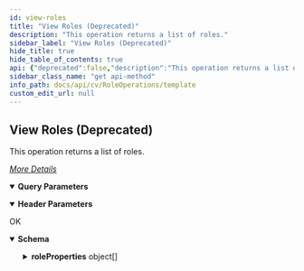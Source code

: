```yaml
---
id: view-roles
title: "View Roles (Deprecated)"
description: "This operation returns a list of roles."
sidebar_label: "View Roles (Deprecated)"
hide_title: true
hide_table_of_contents: true
api: {"deprecated":false,"description":"This operation returns a list of roles.\n\n[_More Details_](http://documentation.commvault.com/commvault/v11/article?p=features/rest_api/operations/get_role.htm)\n","operationId":"View Roles","parameters":[{"description":"","in":"header","name":"Authtoken","required":true,"schema":{"example":"{{TOKEN}}","type":"string"}},{"schema":{"type":"string"},"in":"query","name":"propertyLevel"}],"tags":["Role Operations"],"responses":{"200":{"description":"OK","content":{"application/json":{"schema":{"type":"object","properties":{"roleProperties":{"type":"array","items":{"type":"object","properties":{"visibility":{"type":"integer"},"description":{"type":"string"},"role":{"type":"object","properties":{"roleId":{"type":"integer"},"roleName":{"type":"string"},"flags":{"type":"object","properties":{"disabled":{"type":"boolean"}}}}},"categoryPermission":{"type":"object","properties":{"categoriesPermissionList":{"type":"array","items":{"type":"object","properties":{"srmReportSet":{"type":"integer"},"type":{"type":"integer"},"srmReportType":{"type":"integer"},"clientSidePackage":{"type":"boolean"},"_type_":{"type":"integer"},"consumeLicense":{"type":"boolean"},"permissionId":{"type":"integer"},"permissionName":{"type":"string"},"categoryName":{"type":"string"},"categoryId":{"type":"integer"},"flags":{"type":"object","properties":{"exclude":{"type":"boolean"}}}}}}}},"securityAssociations":{"type":"object","properties":{"ownerAssociations":{"type":"object","properties":{}}}}}}}},"x-examples":{"Example 1":{"roleProperties":[{"visibility":0,"description":"System Created Role with all permissions","role":{"roleId":1,"roleName":"Master","flags":{"disabled":false}},"categoryPermission":{"categoriesPermissionList":[{"srmReportSet":0,"type":0,"srmReportType":0,"clientSidePackage":true,"_type_":123,"consumeLicense":true}]},"securityAssociations":{"ownerAssociations":{}}},{"visibility":0,"description":"System Created Role for View permission","role":{"roleId":3,"roleName":"View","flags":{"disabled":false}},"categoryPermission":{"categoriesPermissionList":[{"srmReportSet":0,"type":0,"srmReportType":0,"clientSidePackage":true,"permissionId":31,"permissionName":"View","categoryName":"Global","_type_":122,"consumeLicense":true,"categoryId":107}]},"securityAssociations":{"ownerAssociations":{}}},{"visibility":0,"description":"System created role for end users","role":{"roleId":4,"roleName":"End Users","flags":{"disabled":false}},"categoryPermission":{"categoriesPermissionList":[{"srmReportSet":0,"type":0,"srmReportType":0,"clientSidePackage":true,"permissionId":2,"permissionName":"Agent Management","categoryName":"Client","_type_":122,"consumeLicense":true,"categoryId":102},{"srmReportSet":0,"type":0,"srmReportType":0,"clientSidePackage":true,"permissionId":3,"permissionName":"Agent Scheduling","categoryName":"Client","_type_":122,"consumeLicense":true,"categoryId":102},{"srmReportSet":0,"type":0,"srmReportType":0,"clientSidePackage":true,"permissionId":5,"permissionName":"Upload","categoryName":"Client","_type_":122,"consumeLicense":true,"categoryId":102},{"srmReportSet":0,"type":0,"srmReportType":0,"clientSidePackage":true,"permissionId":6,"permissionName":"Download","categoryName":"Client","_type_":122,"consumeLicense":true,"categoryId":102},{"srmReportSet":0,"type":0,"srmReportType":0,"clientSidePackage":true,"permissionId":12,"permissionName":"Data Protection Operations","categoryName":"Client","_type_":122,"consumeLicense":true,"categoryId":102},{"srmReportSet":0,"type":0,"srmReportType":0,"clientSidePackage":true,"permissionId":20,"permissionName":"In Place Recover","categoryName":"Client","_type_":122,"consumeLicense":true,"categoryId":102},{"srmReportSet":0,"type":0,"srmReportType":0,"clientSidePackage":true,"permissionId":22,"permissionName":"Out of Place Recover","categoryName":"Client","_type_":122,"consumeLicense":true,"categoryId":102},{"srmReportSet":0,"type":0,"srmReportType":0,"clientSidePackage":true,"permissionId":24,"permissionName":"EndUser Access","categoryName":"Client","_type_":122,"consumeLicense":true,"categoryId":102},{"srmReportSet":0,"type":0,"srmReportType":0,"clientSidePackage":true,"permissionId":38,"permissionName":"Live Browse","categoryName":"Client","_type_":122,"consumeLicense":true,"categoryId":102},{"srmReportSet":0,"type":0,"srmReportType":0,"clientSidePackage":true,"permissionId":40,"permissionName":"Sharing","categoryName":"Client","_type_":122,"consumeLicense":true,"categoryId":102}]},"securityAssociations":{"ownerAssociations":{}}},{"visibility":0,"description":"System created role for compliance","role":{"roleId":5,"roleName":"Compliance","flags":{"disabled":false}},"categoryPermission":{"categoriesPermissionList":[{"srmReportSet":0,"type":0,"srmReportType":0,"clientSidePackage":true,"permissionId":6,"permissionName":"Download","categoryName":"Client","_type_":122,"consumeLicense":true,"categoryId":102},{"srmReportSet":0,"type":0,"srmReportType":0,"clientSidePackage":true,"permissionId":22,"permissionName":"Out of Place Recover","categoryName":"Client","_type_":122,"consumeLicense":true,"categoryId":102},{"srmReportSet":0,"type":0,"srmReportType":0,"clientSidePackage":true,"permissionId":25,"permissionName":"Compliance Search","categoryName":"Client","_type_":122,"consumeLicense":true,"categoryId":102},{"srmReportSet":0,"type":0,"srmReportType":0,"clientSidePackage":true,"permissionId":27,"permissionName":"Tag Management","categoryName":"Client","_type_":122,"consumeLicense":true,"categoryId":102},{"srmReportSet":0,"type":0,"srmReportType":0,"clientSidePackage":true,"permissionId":29,"permissionName":"Legal Hold Management","categoryName":"Client","_type_":122,"consumeLicense":true,"categoryId":102},{"srmReportSet":0,"type":0,"srmReportType":0,"clientSidePackage":true,"permissionId":32,"permissionName":"Annotation Management","categoryName":"Client","_type_":122,"consumeLicense":true,"categoryId":102}]},"securityAssociations":{"ownerAssociations":{}}},{"visibility":0,"description":"System created role for client admins","role":{"roleId":6,"roleName":"Client Admins","flags":{"disabled":false}},"categoryPermission":{"categoriesPermissionList":[{"srmReportSet":0,"type":0,"srmReportType":0,"clientSidePackage":true,"permissionId":2,"permissionName":"Agent Management","categoryName":"Client","_type_":122,"consumeLicense":true,"categoryId":102},{"srmReportSet":0,"type":0,"srmReportType":0,"clientSidePackage":true,"permissionId":3,"permissionName":"Agent Scheduling","categoryName":"Client","_type_":122,"consumeLicense":true,"categoryId":102},{"srmReportSet":0,"type":0,"srmReportType":0,"clientSidePackage":true,"permissionId":7,"permissionName":"Install Package/Update ","categoryName":"Client","_type_":122,"consumeLicense":true,"categoryId":102},{"srmReportSet":0,"type":0,"srmReportType":0,"clientSidePackage":true,"permissionId":12,"permissionName":"Data Protection Operations","categoryName":"Client","_type_":122,"consumeLicense":true,"categoryId":102},{"srmReportSet":0,"type":0,"srmReportType":0,"clientSidePackage":true,"permissionId":13,"permissionName":"Browse","categoryName":"Client","_type_":122,"consumeLicense":true,"categoryId":102},{"srmReportSet":0,"type":0,"srmReportType":0,"clientSidePackage":true,"permissionId":20,"permissionName":"In Place Recover","categoryName":"Client","_type_":122,"consumeLicense":true,"categoryId":102},{"srmReportSet":0,"type":0,"srmReportType":0,"clientSidePackage":true,"permissionId":22,"permissionName":"Out of Place Recover","categoryName":"Client","_type_":122,"consumeLicense":true,"categoryId":102},{"srmReportSet":0,"type":0,"srmReportType":0,"clientSidePackage":true,"permissionId":39,"permissionName":"Full Machine Recovery","categoryName":"Client","_type_":122,"consumeLicense":true,"categoryId":102},{"srmReportSet":0,"type":0,"srmReportType":0,"clientSidePackage":true,"permissionId":42,"permissionName":"Out of Place Full Machine Recovery","categoryName":"Client","_type_":122,"consumeLicense":true,"categoryId":102}]},"securityAssociations":{"ownerAssociations":{}}},{"visibility":0,"description":"System created for Laptop owners","role":{"roleId":7,"roleName":"All Users Laptops","flags":{"disabled":false}},"categoryPermission":{"categoriesPermissionList":[{"srmReportSet":0,"type":0,"srmReportType":0,"clientSidePackage":true,"permissionId":65,"permissionName":"Install client","categoryName":"Commcell","_type_":122,"consumeLicense":true,"categoryId":101}]},"securityAssociations":{"ownerAssociations":{}}},{"visibility":0,"description":"System created for plan add remove role","role":{"roleId":8,"roleName":"Plan Subscription Role","flags":{"disabled":false}},"categoryPermission":{"categoriesPermissionList":[{"srmReportSet":0,"type":0,"srmReportType":0,"clientSidePackage":true,"permissionId":159,"permissionName":"Edit Plan Associations","categoryName":"Plan","_type_":122,"consumeLicense":true,"categoryId":118}]},"securityAssociations":{"ownerAssociations":{}}},{"visibility":0,"description":"System created for Plan creators","role":{"roleId":10,"roleName":"Plan Creator Role","flags":{"disabled":false}},"categoryPermission":{"categoriesPermissionList":[{"srmReportSet":0,"type":0,"srmReportType":0,"clientSidePackage":true,"categoryName":"Plan","_type_":121,"consumeLicense":true,"categoryId":118},{"srmReportSet":0,"type":0,"srmReportType":0,"clientSidePackage":true,"permissionId":31,"permissionName":"View","categoryName":"Global","_type_":122,"consumeLicense":true,"categoryId":107},{"srmReportSet":0,"type":0,"srmReportType":0,"clientSidePackage":true,"permissionId":156,"permissionName":"Create Plan","categoryName":"Plan","_type_":122,"consumeLicense":true,"categoryId":118,"flags":{"exclude":true}}]},"securityAssociations":{"ownerAssociations":{}}},{"visibility":0,"description":"Role for company user group client group associations","role":{"roleId":11,"roleName":"MSP Subscription","flags":{"disabled":false}},"categoryPermission":{"categoriesPermissionList":[{"srmReportSet":0,"type":0,"srmReportType":0,"clientSidePackage":true,"_type_":123,"consumeLicense":true}]},"securityAssociations":{"ownerAssociations":{}}},{"visibility":0,"description":"System created role for alert owners","role":{"roleId":12,"roleName":"Alert Owner","flags":{"disabled":false}},"categoryPermission":{"categoriesPermissionList":[{"srmReportSet":0,"type":0,"srmReportType":0,"clientSidePackage":true,"categoryName":"Alert","_type_":121,"consumeLicense":true,"categoryId":117},{"srmReportSet":0,"type":0,"srmReportType":0,"clientSidePackage":true,"permissionId":31,"permissionName":"View","categoryName":"Global","_type_":122,"consumeLicense":true,"categoryId":107},{"srmReportSet":0,"type":0,"srmReportType":0,"clientSidePackage":true,"permissionId":107,"permissionName":"Change security settings","categoryName":"Global","_type_":122,"consumeLicense":true,"categoryId":107},{"srmReportSet":0,"type":0,"srmReportType":0,"clientSidePackage":true,"permissionId":151,"permissionName":"Create Alert","categoryName":"Alert","_type_":122,"consumeLicense":true,"categoryId":117,"flags":{"exclude":true}}]},"securityAssociations":{"ownerAssociations":{}}},{"visibility":0,"description":"System created role for subclient policy owners","role":{"roleId":13,"roleName":"Subclient Policy Owner","flags":{"disabled":false}},"categoryPermission":{"categoriesPermissionList":[{"srmReportSet":0,"type":0,"srmReportType":0,"clientSidePackage":true,"categoryName":"Subclient Policy","_type_":121,"consumeLicense":true,"categoryId":121},{"srmReportSet":0,"type":0,"srmReportType":0,"clientSidePackage":true,"permissionId":31,"permissionName":"View","categoryName":"Global","_type_":122,"consumeLicense":true,"categoryId":107},{"srmReportSet":0,"type":0,"srmReportType":0,"clientSidePackage":true,"permissionId":107,"permissionName":"Change security settings","categoryName":"Global","_type_":122,"consumeLicense":true,"categoryId":107},{"srmReportSet":0,"type":0,"srmReportType":0,"clientSidePackage":true,"permissionId":174,"permissionName":"Create Subclient Policy","categoryName":"Subclient Policy","_type_":122,"consumeLicense":true,"categoryId":121,"flags":{"exclude":true}}]},"securityAssociations":{"ownerAssociations":{}}},{"visibility":0,"description":"Client Group Creator role","role":{"roleId":14,"roleName":"Client Group Creator","flags":{"disabled":false}},"categoryPermission":{"categoriesPermissionList":[{"srmReportSet":0,"type":0,"srmReportType":0,"clientSidePackage":true,"categoryName":"Client Group","_type_":121,"consumeLicense":true,"categoryId":122},{"srmReportSet":0,"type":0,"srmReportType":0,"clientSidePackage":true,"permissionId":2,"permissionName":"Agent Management","categoryName":"Client","_type_":122,"consumeLicense":true,"categoryId":102},{"srmReportSet":0,"type":0,"srmReportType":0,"clientSidePackage":true,"permissionId":1,"permissionName":"Administrative Management","categoryName":"Global","_type_":122,"consumeLicense":true,"categoryId":107},{"srmReportSet":0,"type":0,"srmReportType":0,"clientSidePackage":true,"permissionId":179,"permissionName":"Create Client Group","categoryName":"Client Group","_type_":122,"consumeLicense":true,"categoryId":122,"flags":{"exclude":true}}]},"securityAssociations":{"ownerAssociations":{}}}]}}},"examples":{"View Roles - This request uses 30 for the propertyLevel parameter.":{"value":{"roleProperties":[{"visibility":0,"description":"System Created Role with all permissions","role":{"roleId":1,"roleName":"Master","flags":{"disabled":false}},"categoryPermission":{"categoriesPermissionList":[{"srmReportSet":0,"type":0,"srmReportType":0,"clientSidePackage":true,"_type_":123,"consumeLicense":true}]},"securityAssociations":{"ownerAssociations":{}}},{"visibility":0,"description":"System Created Role for View permission","role":{"roleId":3,"roleName":"View","flags":{"disabled":false}},"categoryPermission":{"categoriesPermissionList":[{"srmReportSet":0,"type":0,"srmReportType":0,"clientSidePackage":true,"permissionId":31,"permissionName":"View","categoryName":"Global","_type_":122,"consumeLicense":true,"categoryId":107}]},"securityAssociations":{"ownerAssociations":{}}},{"visibility":0,"description":"System created role for end users","role":{"roleId":4,"roleName":"End Users","flags":{"disabled":false}},"categoryPermission":{"categoriesPermissionList":[{"srmReportSet":0,"type":0,"srmReportType":0,"clientSidePackage":true,"permissionId":2,"permissionName":"Agent Management","categoryName":"Client","_type_":122,"consumeLicense":true,"categoryId":102},{"srmReportSet":0,"type":0,"srmReportType":0,"clientSidePackage":true,"permissionId":3,"permissionName":"Agent Scheduling","categoryName":"Client","_type_":122,"consumeLicense":true,"categoryId":102},{"srmReportSet":0,"type":0,"srmReportType":0,"clientSidePackage":true,"permissionId":5,"permissionName":"Upload","categoryName":"Client","_type_":122,"consumeLicense":true,"categoryId":102},{"srmReportSet":0,"type":0,"srmReportType":0,"clientSidePackage":true,"permissionId":6,"permissionName":"Download","categoryName":"Client","_type_":122,"consumeLicense":true,"categoryId":102},{"srmReportSet":0,"type":0,"srmReportType":0,"clientSidePackage":true,"permissionId":12,"permissionName":"Data Protection Operations","categoryName":"Client","_type_":122,"consumeLicense":true,"categoryId":102},{"srmReportSet":0,"type":0,"srmReportType":0,"clientSidePackage":true,"permissionId":20,"permissionName":"In Place Recover","categoryName":"Client","_type_":122,"consumeLicense":true,"categoryId":102},{"srmReportSet":0,"type":0,"srmReportType":0,"clientSidePackage":true,"permissionId":22,"permissionName":"Out of Place Recover","categoryName":"Client","_type_":122,"consumeLicense":true,"categoryId":102},{"srmReportSet":0,"type":0,"srmReportType":0,"clientSidePackage":true,"permissionId":24,"permissionName":"EndUser Access","categoryName":"Client","_type_":122,"consumeLicense":true,"categoryId":102},{"srmReportSet":0,"type":0,"srmReportType":0,"clientSidePackage":true,"permissionId":38,"permissionName":"Live Browse","categoryName":"Client","_type_":122,"consumeLicense":true,"categoryId":102},{"srmReportSet":0,"type":0,"srmReportType":0,"clientSidePackage":true,"permissionId":40,"permissionName":"Sharing","categoryName":"Client","_type_":122,"consumeLicense":true,"categoryId":102}]},"securityAssociations":{"ownerAssociations":{}}},{"visibility":0,"description":"System created role for compliance","role":{"roleId":5,"roleName":"Compliance","flags":{"disabled":false}},"categoryPermission":{"categoriesPermissionList":[{"srmReportSet":0,"type":0,"srmReportType":0,"clientSidePackage":true,"permissionId":6,"permissionName":"Download","categoryName":"Client","_type_":122,"consumeLicense":true,"categoryId":102},{"srmReportSet":0,"type":0,"srmReportType":0,"clientSidePackage":true,"permissionId":22,"permissionName":"Out of Place Recover","categoryName":"Client","_type_":122,"consumeLicense":true,"categoryId":102},{"srmReportSet":0,"type":0,"srmReportType":0,"clientSidePackage":true,"permissionId":25,"permissionName":"Compliance Search","categoryName":"Client","_type_":122,"consumeLicense":true,"categoryId":102},{"srmReportSet":0,"type":0,"srmReportType":0,"clientSidePackage":true,"permissionId":27,"permissionName":"Tag Management","categoryName":"Client","_type_":122,"consumeLicense":true,"categoryId":102},{"srmReportSet":0,"type":0,"srmReportType":0,"clientSidePackage":true,"permissionId":29,"permissionName":"Legal Hold Management","categoryName":"Client","_type_":122,"consumeLicense":true,"categoryId":102},{"srmReportSet":0,"type":0,"srmReportType":0,"clientSidePackage":true,"permissionId":32,"permissionName":"Annotation Management","categoryName":"Client","_type_":122,"consumeLicense":true,"categoryId":102}]},"securityAssociations":{"ownerAssociations":{}}},{"visibility":0,"description":"System created role for client admins","role":{"roleId":6,"roleName":"Client Admins","flags":{"disabled":false}},"categoryPermission":{"categoriesPermissionList":[{"srmReportSet":0,"type":0,"srmReportType":0,"clientSidePackage":true,"permissionId":2,"permissionName":"Agent Management","categoryName":"Client","_type_":122,"consumeLicense":true,"categoryId":102},{"srmReportSet":0,"type":0,"srmReportType":0,"clientSidePackage":true,"permissionId":3,"permissionName":"Agent Scheduling","categoryName":"Client","_type_":122,"consumeLicense":true,"categoryId":102},{"srmReportSet":0,"type":0,"srmReportType":0,"clientSidePackage":true,"permissionId":7,"permissionName":"Install Package/Update ","categoryName":"Client","_type_":122,"consumeLicense":true,"categoryId":102},{"srmReportSet":0,"type":0,"srmReportType":0,"clientSidePackage":true,"permissionId":12,"permissionName":"Data Protection Operations","categoryName":"Client","_type_":122,"consumeLicense":true,"categoryId":102},{"srmReportSet":0,"type":0,"srmReportType":0,"clientSidePackage":true,"permissionId":13,"permissionName":"Browse","categoryName":"Client","_type_":122,"consumeLicense":true,"categoryId":102},{"srmReportSet":0,"type":0,"srmReportType":0,"clientSidePackage":true,"permissionId":20,"permissionName":"In Place Recover","categoryName":"Client","_type_":122,"consumeLicense":true,"categoryId":102},{"srmReportSet":0,"type":0,"srmReportType":0,"clientSidePackage":true,"permissionId":22,"permissionName":"Out of Place Recover","categoryName":"Client","_type_":122,"consumeLicense":true,"categoryId":102},{"srmReportSet":0,"type":0,"srmReportType":0,"clientSidePackage":true,"permissionId":39,"permissionName":"Full Machine Recovery","categoryName":"Client","_type_":122,"consumeLicense":true,"categoryId":102},{"srmReportSet":0,"type":0,"srmReportType":0,"clientSidePackage":true,"permissionId":42,"permissionName":"Out of Place Full Machine Recovery","categoryName":"Client","_type_":122,"consumeLicense":true,"categoryId":102}]},"securityAssociations":{"ownerAssociations":{}}},{"visibility":0,"description":"System created for Laptop owners","role":{"roleId":7,"roleName":"All Users Laptops","flags":{"disabled":false}},"categoryPermission":{"categoriesPermissionList":[{"srmReportSet":0,"type":0,"srmReportType":0,"clientSidePackage":true,"permissionId":65,"permissionName":"Install client","categoryName":"Commcell","_type_":122,"consumeLicense":true,"categoryId":101}]},"securityAssociations":{"ownerAssociations":{}}},{"visibility":0,"description":"System created for plan add remove role","role":{"roleId":8,"roleName":"Plan Subscription Role","flags":{"disabled":false}},"categoryPermission":{"categoriesPermissionList":[{"srmReportSet":0,"type":0,"srmReportType":0,"clientSidePackage":true,"permissionId":159,"permissionName":"Edit Plan Associations","categoryName":"Plan","_type_":122,"consumeLicense":true,"categoryId":118}]},"securityAssociations":{"ownerAssociations":{}}},{"visibility":0,"description":"System created for Plan creators","role":{"roleId":10,"roleName":"Plan Creator Role","flags":{"disabled":false}},"categoryPermission":{"categoriesPermissionList":[{"srmReportSet":0,"type":0,"srmReportType":0,"clientSidePackage":true,"categoryName":"Plan","_type_":121,"consumeLicense":true,"categoryId":118},{"srmReportSet":0,"type":0,"srmReportType":0,"clientSidePackage":true,"permissionId":31,"permissionName":"View","categoryName":"Global","_type_":122,"consumeLicense":true,"categoryId":107},{"srmReportSet":0,"type":0,"srmReportType":0,"clientSidePackage":true,"permissionId":156,"permissionName":"Create Plan","categoryName":"Plan","_type_":122,"consumeLicense":true,"categoryId":118,"flags":{"exclude":true}}]},"securityAssociations":{"ownerAssociations":{}}},{"visibility":0,"description":"Role for company user group client group associations","role":{"roleId":11,"roleName":"MSP Subscription","flags":{"disabled":false}},"categoryPermission":{"categoriesPermissionList":[{"srmReportSet":0,"type":0,"srmReportType":0,"clientSidePackage":true,"_type_":123,"consumeLicense":true}]},"securityAssociations":{"ownerAssociations":{}}},{"visibility":0,"description":"System created role for alert owners","role":{"roleId":12,"roleName":"Alert Owner","flags":{"disabled":false}},"categoryPermission":{"categoriesPermissionList":[{"srmReportSet":0,"type":0,"srmReportType":0,"clientSidePackage":true,"categoryName":"Alert","_type_":121,"consumeLicense":true,"categoryId":117},{"srmReportSet":0,"type":0,"srmReportType":0,"clientSidePackage":true,"permissionId":31,"permissionName":"View","categoryName":"Global","_type_":122,"consumeLicense":true,"categoryId":107},{"srmReportSet":0,"type":0,"srmReportType":0,"clientSidePackage":true,"permissionId":107,"permissionName":"Change security settings","categoryName":"Global","_type_":122,"consumeLicense":true,"categoryId":107},{"srmReportSet":0,"type":0,"srmReportType":0,"clientSidePackage":true,"permissionId":151,"permissionName":"Create Alert","categoryName":"Alert","_type_":122,"consumeLicense":true,"categoryId":117,"flags":{"exclude":true}}]},"securityAssociations":{"ownerAssociations":{}}},{"visibility":0,"description":"System created role for subclient policy owners","role":{"roleId":13,"roleName":"Subclient Policy Owner","flags":{"disabled":false}},"categoryPermission":{"categoriesPermissionList":[{"srmReportSet":0,"type":0,"srmReportType":0,"clientSidePackage":true,"categoryName":"Subclient Policy","_type_":121,"consumeLicense":true,"categoryId":121},{"srmReportSet":0,"type":0,"srmReportType":0,"clientSidePackage":true,"permissionId":31,"permissionName":"View","categoryName":"Global","_type_":122,"consumeLicense":true,"categoryId":107},{"srmReportSet":0,"type":0,"srmReportType":0,"clientSidePackage":true,"permissionId":107,"permissionName":"Change security settings","categoryName":"Global","_type_":122,"consumeLicense":true,"categoryId":107},{"srmReportSet":0,"type":0,"srmReportType":0,"clientSidePackage":true,"permissionId":174,"permissionName":"Create Subclient Policy","categoryName":"Subclient Policy","_type_":122,"consumeLicense":true,"categoryId":121,"flags":{"exclude":true}}]},"securityAssociations":{"ownerAssociations":{}}},{"visibility":0,"description":"Client Group Creator role","role":{"roleId":14,"roleName":"Client Group Creator","flags":{"disabled":false}},"categoryPermission":{"categoriesPermissionList":[{"srmReportSet":0,"type":0,"srmReportType":0,"clientSidePackage":true,"categoryName":"Client Group","_type_":121,"consumeLicense":true,"categoryId":122},{"srmReportSet":0,"type":0,"srmReportType":0,"clientSidePackage":true,"permissionId":2,"permissionName":"Agent Management","categoryName":"Client","_type_":122,"consumeLicense":true,"categoryId":102},{"srmReportSet":0,"type":0,"srmReportType":0,"clientSidePackage":true,"permissionId":1,"permissionName":"Administrative Management","categoryName":"Global","_type_":122,"consumeLicense":true,"categoryId":107},{"srmReportSet":0,"type":0,"srmReportType":0,"clientSidePackage":true,"permissionId":179,"permissionName":"Create Client Group","categoryName":"Client Group","_type_":122,"consumeLicense":true,"categoryId":122,"flags":{"exclude":true}}]},"securityAssociations":{"ownerAssociations":{}}}]}},"View Roles - This request uses 1 for the propertyLevel parameter.":{"value":{"roleProperties":[{"role":{"roleId":1,"roleName":"Master","flags":{"disabled":false}}},{"role":{"roleId":3,"roleName":"View","flags":{"disabled":false}}},{"role":{"roleId":4,"roleName":"End Users","flags":{"disabled":false}}},{"role":{"roleId":5,"roleName":"Compliance","flags":{"disabled":false}}},{"role":{"roleId":6,"roleName":"Client Admins","flags":{"disabled":false}}},{"role":{"roleId":7,"roleName":"All Users Laptops","flags":{"disabled":false}}},{"role":{"roleId":8,"roleName":"Plan Subscription Role","flags":{"disabled":false}}},{"role":{"roleId":10,"roleName":"Plan Creator Role","flags":{"disabled":false}}},{"role":{"roleId":11,"roleName":"MSP Subscription","flags":{"disabled":false}}},{"role":{"roleId":12,"roleName":"Alert Owner","flags":{"disabled":false}}},{"role":{"roleId":13,"roleName":"Subclient Policy Owner","flags":{"disabled":false}}},{"role":{"roleId":14,"roleName":"Client Group Creator","flags":{"disabled":false}}}]}}}}}}},"method":"get","path":"/Role","servers":[{"url":"http://{hostname}/webconsole/api","variables":{"hostname":{"default":"localhost","description":"Webconsole"}}}],"info":{"title":"Template","contact":{},"version":"1.0","description":"Template"},"postman":{"name":"View Roles (Deprecated)","description":{"content":"This operation returns a list of roles.\n\n[_More Details_](http://documentation.commvault.com/commvault/v11/article?p=features/rest_api/operations/get_role.htm)\n","type":"text/plain"},"url":{"path":["Role"],"host":["{{baseUrl}}"],"query":[{"disabled":false,"key":"propertyLevel","value":""}],"variable":[]},"header":[{"disabled":false,"description":{"content":"(Required) ","type":"text/plain"},"key":"Authtoken","value":""},{"key":"Accept","value":"application/json"}],"method":"GET"}}
sidebar_class_name: "get api-method"
info_path: docs/api/cv/RoleOperations/template
custom_edit_url: null
---
```



## View Roles (Deprecated)



This operation returns a list of roles.

[_More Details_](http://documentation.commvault.com/commvault/v11/article?p=features/rest_api/operations/get_role.htm)


<details style={{"marginBottom":"1rem"}} data-collapsed={false} open={true}><summary style={{}}><strong>Query Parameters</strong></summary><div><ul><ParamsItem className={"paramsItem"} param={{"schema":{"type":"string"},"in":"query","name":"propertyLevel"}}></ParamsItem></ul></div></details><details style={{"marginBottom":"1rem"}} data-collapsed={false} open={true}><summary style={{}}><strong>Header Parameters</strong></summary><div><ul><ParamsItem className={"paramsItem"} param={{"description":"","in":"header","name":"Authtoken","required":true,"schema":{"example":"{{TOKEN}}","type":"string"}}}></ParamsItem></ul></div></details><div><ApiTabs><TabItem label={"200"} value={"200"}><div>

OK

</div><div><MimeTabs schemaType={"response"}><TabItem label={"application/json"} value={"application/json"}><SchemaTabs><TabItem label={"Schema"} value={"Schema"}><details style={{}} data-collapsed={false} open={true}><summary style={{"textAlign":"left"}}><strong>Schema</strong></summary><div style={{"textAlign":"left","marginLeft":"1rem"}}></div><ul style={{"marginLeft":"1rem"}}><SchemaItem collapsible={true} className={"schemaItem"}><details style={{}}><summary style={{}}><strong>roleProperties</strong><span style={{"opacity":"0.6"}}> object[]</span></summary><div style={{"marginLeft":"1rem"}}><SchemaItem collapsible={false} name={"visibility"} required={false} deprecated={undefined} schemaDescription={undefined} schemaName={"integer"} qualifierMessage={undefined} defaultValue={undefined}></SchemaItem><SchemaItem collapsible={false} name={"description"} required={false} deprecated={undefined} schemaDescription={undefined} schemaName={"string"} qualifierMessage={undefined} defaultValue={undefined}></SchemaItem><SchemaItem collapsible={true} className={"schemaItem"}><details style={{}}><summary style={{}}><strong>role</strong><span style={{"opacity":"0.6"}}> object</span></summary><div style={{"marginLeft":"1rem"}}><SchemaItem collapsible={false} name={"roleId"} required={false} deprecated={undefined} schemaDescription={undefined} schemaName={"integer"} qualifierMessage={undefined} defaultValue={undefined}></SchemaItem><SchemaItem collapsible={false} name={"roleName"} required={false} deprecated={undefined} schemaDescription={undefined} schemaName={"string"} qualifierMessage={undefined} defaultValue={undefined}></SchemaItem><SchemaItem collapsible={true} className={"schemaItem"}><details style={{}}><summary style={{}}><strong>flags</strong><span style={{"opacity":"0.6"}}> object</span></summary><div style={{"marginLeft":"1rem"}}><SchemaItem collapsible={false} name={"disabled"} required={false} deprecated={undefined} schemaDescription={undefined} schemaName={"boolean"} qualifierMessage={undefined} defaultValue={undefined}></SchemaItem></div></details></SchemaItem></div></details></SchemaItem><SchemaItem collapsible={true} className={"schemaItem"}><details style={{}}><summary style={{}}><strong>categoryPermission</strong><span style={{"opacity":"0.6"}}> object</span></summary><div style={{"marginLeft":"1rem"}}><SchemaItem collapsible={true} className={"schemaItem"}><details style={{}}><summary style={{}}><strong>categoriesPermissionList</strong><span style={{"opacity":"0.6"}}> object[]</span></summary><div style={{"marginLeft":"1rem"}}><SchemaItem collapsible={false} name={"srmReportSet"} required={false} deprecated={undefined} schemaDescription={undefined} schemaName={"integer"} qualifierMessage={undefined} defaultValue={undefined}></SchemaItem><SchemaItem collapsible={false} name={"type"} required={false} deprecated={undefined} schemaDescription={undefined} schemaName={"integer"} qualifierMessage={undefined} defaultValue={undefined}></SchemaItem><SchemaItem collapsible={false} name={"srmReportType"} required={false} deprecated={undefined} schemaDescription={undefined} schemaName={"integer"} qualifierMessage={undefined} defaultValue={undefined}></SchemaItem><SchemaItem collapsible={false} name={"clientSidePackage"} required={false} deprecated={undefined} schemaDescription={undefined} schemaName={"boolean"} qualifierMessage={undefined} defaultValue={undefined}></SchemaItem><SchemaItem collapsible={false} name={"_type_"} required={false} deprecated={undefined} schemaDescription={undefined} schemaName={"integer"} qualifierMessage={undefined} defaultValue={undefined}></SchemaItem><SchemaItem collapsible={false} name={"consumeLicense"} required={false} deprecated={undefined} schemaDescription={undefined} schemaName={"boolean"} qualifierMessage={undefined} defaultValue={undefined}></SchemaItem><SchemaItem collapsible={false} name={"permissionId"} required={false} deprecated={undefined} schemaDescription={undefined} schemaName={"integer"} qualifierMessage={undefined} defaultValue={undefined}></SchemaItem><SchemaItem collapsible={false} name={"permissionName"} required={false} deprecated={undefined} schemaDescription={undefined} schemaName={"string"} qualifierMessage={undefined} defaultValue={undefined}></SchemaItem><SchemaItem collapsible={false} name={"categoryName"} required={false} deprecated={undefined} schemaDescription={undefined} schemaName={"string"} qualifierMessage={undefined} defaultValue={undefined}></SchemaItem><SchemaItem collapsible={false} name={"categoryId"} required={false} deprecated={undefined} schemaDescription={undefined} schemaName={"integer"} qualifierMessage={undefined} defaultValue={undefined}></SchemaItem><SchemaItem collapsible={true} className={"schemaItem"}><details style={{}}><summary style={{}}><strong>flags</strong><span style={{"opacity":"0.6"}}> object</span></summary><div style={{"marginLeft":"1rem"}}><SchemaItem collapsible={false} name={"exclude"} required={false} deprecated={undefined} schemaDescription={undefined} schemaName={"boolean"} qualifierMessage={undefined} defaultValue={undefined}></SchemaItem></div></details></SchemaItem></div></details></SchemaItem></div></details></SchemaItem><SchemaItem collapsible={true} className={"schemaItem"}><details style={{}}><summary style={{}}><strong>securityAssociations</strong><span style={{"opacity":"0.6"}}> object</span></summary><div style={{"marginLeft":"1rem"}}><SchemaItem collapsible={true} className={"schemaItem"}><details style={{}}><summary style={{}}><strong>ownerAssociations</strong><span style={{"opacity":"0.6"}}> object</span></summary><div style={{"marginLeft":"1rem"}}></div></details></SchemaItem></div></details></SchemaItem></div></details></SchemaItem></ul></details></TabItem><TabItem label={"Example (from schema)"} value={"Example (from schema)"}><ResponseSamples responseExample={"{\n  \"roleProperties\": [\n    {\n      \"visibility\": 0,\n      \"description\": \"string\",\n      \"role\": {\n        \"roleId\": 0,\n        \"roleName\": \"string\",\n        \"flags\": {\n          \"disabled\": true\n        }\n      },\n      \"categoryPermission\": {\n        \"categoriesPermissionList\": [\n          {\n            \"srmReportSet\": 0,\n            \"type\": 0,\n            \"srmReportType\": 0,\n            \"clientSidePackage\": true,\n            \"_type_\": 0,\n            \"consumeLicense\": true,\n            \"permissionId\": 0,\n            \"permissionName\": \"string\",\n            \"categoryName\": \"string\",\n            \"categoryId\": 0,\n            \"flags\": {\n              \"exclude\": true\n            }\n          }\n        ]\n      },\n      \"securityAssociations\": {\n        \"ownerAssociations\": {}\n      }\n    }\n  ]\n}"} language={"json"}></ResponseSamples></TabItem><TabItem label={" View  Roles -  This request uses 30 for the property Level parameter."} value={" View  Roles -  This request uses 30 for the property Level parameter."}><ResponseSamples responseExample={"{\n  \"roleProperties\": [\n    {\n      \"visibility\": 0,\n      \"description\": \"System Created Role with all permissions\",\n      \"role\": {\n        \"roleId\": 1,\n        \"roleName\": \"Master\",\n        \"flags\": {\n          \"disabled\": false\n        }\n      },\n      \"categoryPermission\": {\n        \"categoriesPermissionList\": [\n          {\n            \"srmReportSet\": 0,\n            \"type\": 0,\n            \"srmReportType\": 0,\n            \"clientSidePackage\": true,\n            \"_type_\": 123,\n            \"consumeLicense\": true\n          }\n        ]\n      },\n      \"securityAssociations\": {\n        \"ownerAssociations\": {}\n      }\n    },\n    {\n      \"visibility\": 0,\n      \"description\": \"System Created Role for View permission\",\n      \"role\": {\n        \"roleId\": 3,\n        \"roleName\": \"View\",\n        \"flags\": {\n          \"disabled\": false\n        }\n      },\n      \"categoryPermission\": {\n        \"categoriesPermissionList\": [\n          {\n            \"srmReportSet\": 0,\n            \"type\": 0,\n            \"srmReportType\": 0,\n            \"clientSidePackage\": true,\n            \"permissionId\": 31,\n            \"permissionName\": \"View\",\n            \"categoryName\": \"Global\",\n            \"_type_\": 122,\n            \"consumeLicense\": true,\n            \"categoryId\": 107\n          }\n        ]\n      },\n      \"securityAssociations\": {\n        \"ownerAssociations\": {}\n      }\n    },\n    {\n      \"visibility\": 0,\n      \"description\": \"System created role for end users\",\n      \"role\": {\n        \"roleId\": 4,\n        \"roleName\": \"End Users\",\n        \"flags\": {\n          \"disabled\": false\n        }\n      },\n      \"categoryPermission\": {\n        \"categoriesPermissionList\": [\n          {\n            \"srmReportSet\": 0,\n            \"type\": 0,\n            \"srmReportType\": 0,\n            \"clientSidePackage\": true,\n            \"permissionId\": 2,\n            \"permissionName\": \"Agent Management\",\n            \"categoryName\": \"Client\",\n            \"_type_\": 122,\n            \"consumeLicense\": true,\n            \"categoryId\": 102\n          },\n          {\n            \"srmReportSet\": 0,\n            \"type\": 0,\n            \"srmReportType\": 0,\n            \"clientSidePackage\": true,\n            \"permissionId\": 3,\n            \"permissionName\": \"Agent Scheduling\",\n            \"categoryName\": \"Client\",\n            \"_type_\": 122,\n            \"consumeLicense\": true,\n            \"categoryId\": 102\n          },\n          {\n            \"srmReportSet\": 0,\n            \"type\": 0,\n            \"srmReportType\": 0,\n            \"clientSidePackage\": true,\n            \"permissionId\": 5,\n            \"permissionName\": \"Upload\",\n            \"categoryName\": \"Client\",\n            \"_type_\": 122,\n            \"consumeLicense\": true,\n            \"categoryId\": 102\n          },\n          {\n            \"srmReportSet\": 0,\n            \"type\": 0,\n            \"srmReportType\": 0,\n            \"clientSidePackage\": true,\n            \"permissionId\": 6,\n            \"permissionName\": \"Download\",\n            \"categoryName\": \"Client\",\n            \"_type_\": 122,\n            \"consumeLicense\": true,\n            \"categoryId\": 102\n          },\n          {\n            \"srmReportSet\": 0,\n            \"type\": 0,\n            \"srmReportType\": 0,\n            \"clientSidePackage\": true,\n            \"permissionId\": 12,\n            \"permissionName\": \"Data Protection Operations\",\n            \"categoryName\": \"Client\",\n            \"_type_\": 122,\n            \"consumeLicense\": true,\n            \"categoryId\": 102\n          },\n          {\n            \"srmReportSet\": 0,\n            \"type\": 0,\n            \"srmReportType\": 0,\n            \"clientSidePackage\": true,\n            \"permissionId\": 20,\n            \"permissionName\": \"In Place Recover\",\n            \"categoryName\": \"Client\",\n            \"_type_\": 122,\n            \"consumeLicense\": true,\n            \"categoryId\": 102\n          },\n          {\n            \"srmReportSet\": 0,\n            \"type\": 0,\n            \"srmReportType\": 0,\n            \"clientSidePackage\": true,\n            \"permissionId\": 22,\n            \"permissionName\": \"Out of Place Recover\",\n            \"categoryName\": \"Client\",\n            \"_type_\": 122,\n            \"consumeLicense\": true,\n            \"categoryId\": 102\n          },\n          {\n            \"srmReportSet\": 0,\n            \"type\": 0,\n            \"srmReportType\": 0,\n            \"clientSidePackage\": true,\n            \"permissionId\": 24,\n            \"permissionName\": \"EndUser Access\",\n            \"categoryName\": \"Client\",\n            \"_type_\": 122,\n            \"consumeLicense\": true,\n            \"categoryId\": 102\n          },\n          {\n            \"srmReportSet\": 0,\n            \"type\": 0,\n            \"srmReportType\": 0,\n            \"clientSidePackage\": true,\n            \"permissionId\": 38,\n            \"permissionName\": \"Live Browse\",\n            \"categoryName\": \"Client\",\n            \"_type_\": 122,\n            \"consumeLicense\": true,\n            \"categoryId\": 102\n          },\n          {\n            \"srmReportSet\": 0,\n            \"type\": 0,\n            \"srmReportType\": 0,\n            \"clientSidePackage\": true,\n            \"permissionId\": 40,\n            \"permissionName\": \"Sharing\",\n            \"categoryName\": \"Client\",\n            \"_type_\": 122,\n            \"consumeLicense\": true,\n            \"categoryId\": 102\n          }\n        ]\n      },\n      \"securityAssociations\": {\n        \"ownerAssociations\": {}\n      }\n    },\n    {\n      \"visibility\": 0,\n      \"description\": \"System created role for compliance\",\n      \"role\": {\n        \"roleId\": 5,\n        \"roleName\": \"Compliance\",\n        \"flags\": {\n          \"disabled\": false\n        }\n      },\n      \"categoryPermission\": {\n        \"categoriesPermissionList\": [\n          {\n            \"srmReportSet\": 0,\n            \"type\": 0,\n            \"srmReportType\": 0,\n            \"clientSidePackage\": true,\n            \"permissionId\": 6,\n            \"permissionName\": \"Download\",\n            \"categoryName\": \"Client\",\n            \"_type_\": 122,\n            \"consumeLicense\": true,\n            \"categoryId\": 102\n          },\n          {\n            \"srmReportSet\": 0,\n            \"type\": 0,\n            \"srmReportType\": 0,\n            \"clientSidePackage\": true,\n            \"permissionId\": 22,\n            \"permissionName\": \"Out of Place Recover\",\n            \"categoryName\": \"Client\",\n            \"_type_\": 122,\n            \"consumeLicense\": true,\n            \"categoryId\": 102\n          },\n          {\n            \"srmReportSet\": 0,\n            \"type\": 0,\n            \"srmReportType\": 0,\n            \"clientSidePackage\": true,\n            \"permissionId\": 25,\n            \"permissionName\": \"Compliance Search\",\n            \"categoryName\": \"Client\",\n            \"_type_\": 122,\n            \"consumeLicense\": true,\n            \"categoryId\": 102\n          },\n          {\n            \"srmReportSet\": 0,\n            \"type\": 0,\n            \"srmReportType\": 0,\n            \"clientSidePackage\": true,\n            \"permissionId\": 27,\n            \"permissionName\": \"Tag Management\",\n            \"categoryName\": \"Client\",\n            \"_type_\": 122,\n            \"consumeLicense\": true,\n            \"categoryId\": 102\n          },\n          {\n            \"srmReportSet\": 0,\n            \"type\": 0,\n            \"srmReportType\": 0,\n            \"clientSidePackage\": true,\n            \"permissionId\": 29,\n            \"permissionName\": \"Legal Hold Management\",\n            \"categoryName\": \"Client\",\n            \"_type_\": 122,\n            \"consumeLicense\": true,\n            \"categoryId\": 102\n          },\n          {\n            \"srmReportSet\": 0,\n            \"type\": 0,\n            \"srmReportType\": 0,\n            \"clientSidePackage\": true,\n            \"permissionId\": 32,\n            \"permissionName\": \"Annotation Management\",\n            \"categoryName\": \"Client\",\n            \"_type_\": 122,\n            \"consumeLicense\": true,\n            \"categoryId\": 102\n          }\n        ]\n      },\n      \"securityAssociations\": {\n        \"ownerAssociations\": {}\n      }\n    },\n    {\n      \"visibility\": 0,\n      \"description\": \"System created role for client admins\",\n      \"role\": {\n        \"roleId\": 6,\n        \"roleName\": \"Client Admins\",\n        \"flags\": {\n          \"disabled\": false\n        }\n      },\n      \"categoryPermission\": {\n        \"categoriesPermissionList\": [\n          {\n            \"srmReportSet\": 0,\n            \"type\": 0,\n            \"srmReportType\": 0,\n            \"clientSidePackage\": true,\n            \"permissionId\": 2,\n            \"permissionName\": \"Agent Management\",\n            \"categoryName\": \"Client\",\n            \"_type_\": 122,\n            \"consumeLicense\": true,\n            \"categoryId\": 102\n          },\n          {\n            \"srmReportSet\": 0,\n            \"type\": 0,\n            \"srmReportType\": 0,\n            \"clientSidePackage\": true,\n            \"permissionId\": 3,\n            \"permissionName\": \"Agent Scheduling\",\n            \"categoryName\": \"Client\",\n            \"_type_\": 122,\n            \"consumeLicense\": true,\n            \"categoryId\": 102\n          },\n          {\n            \"srmReportSet\": 0,\n            \"type\": 0,\n            \"srmReportType\": 0,\n            \"clientSidePackage\": true,\n            \"permissionId\": 7,\n            \"permissionName\": \"Install Package/Update \",\n            \"categoryName\": \"Client\",\n            \"_type_\": 122,\n            \"consumeLicense\": true,\n            \"categoryId\": 102\n          },\n          {\n            \"srmReportSet\": 0,\n            \"type\": 0,\n            \"srmReportType\": 0,\n            \"clientSidePackage\": true,\n            \"permissionId\": 12,\n            \"permissionName\": \"Data Protection Operations\",\n            \"categoryName\": \"Client\",\n            \"_type_\": 122,\n            \"consumeLicense\": true,\n            \"categoryId\": 102\n          },\n          {\n            \"srmReportSet\": 0,\n            \"type\": 0,\n            \"srmReportType\": 0,\n            \"clientSidePackage\": true,\n            \"permissionId\": 13,\n            \"permissionName\": \"Browse\",\n            \"categoryName\": \"Client\",\n            \"_type_\": 122,\n            \"consumeLicense\": true,\n            \"categoryId\": 102\n          },\n          {\n            \"srmReportSet\": 0,\n            \"type\": 0,\n            \"srmReportType\": 0,\n            \"clientSidePackage\": true,\n            \"permissionId\": 20,\n            \"permissionName\": \"In Place Recover\",\n            \"categoryName\": \"Client\",\n            \"_type_\": 122,\n            \"consumeLicense\": true,\n            \"categoryId\": 102\n          },\n          {\n            \"srmReportSet\": 0,\n            \"type\": 0,\n            \"srmReportType\": 0,\n            \"clientSidePackage\": true,\n            \"permissionId\": 22,\n            \"permissionName\": \"Out of Place Recover\",\n            \"categoryName\": \"Client\",\n            \"_type_\": 122,\n            \"consumeLicense\": true,\n            \"categoryId\": 102\n          },\n          {\n            \"srmReportSet\": 0,\n            \"type\": 0,\n            \"srmReportType\": 0,\n            \"clientSidePackage\": true,\n            \"permissionId\": 39,\n            \"permissionName\": \"Full Machine Recovery\",\n            \"categoryName\": \"Client\",\n            \"_type_\": 122,\n            \"consumeLicense\": true,\n            \"categoryId\": 102\n          },\n          {\n            \"srmReportSet\": 0,\n            \"type\": 0,\n            \"srmReportType\": 0,\n            \"clientSidePackage\": true,\n            \"permissionId\": 42,\n            \"permissionName\": \"Out of Place Full Machine Recovery\",\n            \"categoryName\": \"Client\",\n            \"_type_\": 122,\n            \"consumeLicense\": true,\n            \"categoryId\": 102\n          }\n        ]\n      },\n      \"securityAssociations\": {\n        \"ownerAssociations\": {}\n      }\n    },\n    {\n      \"visibility\": 0,\n      \"description\": \"System created for Laptop owners\",\n      \"role\": {\n        \"roleId\": 7,\n        \"roleName\": \"All Users Laptops\",\n        \"flags\": {\n          \"disabled\": false\n        }\n      },\n      \"categoryPermission\": {\n        \"categoriesPermissionList\": [\n          {\n            \"srmReportSet\": 0,\n            \"type\": 0,\n            \"srmReportType\": 0,\n            \"clientSidePackage\": true,\n            \"permissionId\": 65,\n            \"permissionName\": \"Install client\",\n            \"categoryName\": \"Commcell\",\n            \"_type_\": 122,\n            \"consumeLicense\": true,\n            \"categoryId\": 101\n          }\n        ]\n      },\n      \"securityAssociations\": {\n        \"ownerAssociations\": {}\n      }\n    },\n    {\n      \"visibility\": 0,\n      \"description\": \"System created for plan add remove role\",\n      \"role\": {\n        \"roleId\": 8,\n        \"roleName\": \"Plan Subscription Role\",\n        \"flags\": {\n          \"disabled\": false\n        }\n      },\n      \"categoryPermission\": {\n        \"categoriesPermissionList\": [\n          {\n            \"srmReportSet\": 0,\n            \"type\": 0,\n            \"srmReportType\": 0,\n            \"clientSidePackage\": true,\n            \"permissionId\": 159,\n            \"permissionName\": \"Edit Plan Associations\",\n            \"categoryName\": \"Plan\",\n            \"_type_\": 122,\n            \"consumeLicense\": true,\n            \"categoryId\": 118\n          }\n        ]\n      },\n      \"securityAssociations\": {\n        \"ownerAssociations\": {}\n      }\n    },\n    {\n      \"visibility\": 0,\n      \"description\": \"System created for Plan creators\",\n      \"role\": {\n        \"roleId\": 10,\n        \"roleName\": \"Plan Creator Role\",\n        \"flags\": {\n          \"disabled\": false\n        }\n      },\n      \"categoryPermission\": {\n        \"categoriesPermissionList\": [\n          {\n            \"srmReportSet\": 0,\n            \"type\": 0,\n            \"srmReportType\": 0,\n            \"clientSidePackage\": true,\n            \"categoryName\": \"Plan\",\n            \"_type_\": 121,\n            \"consumeLicense\": true,\n            \"categoryId\": 118\n          },\n          {\n            \"srmReportSet\": 0,\n            \"type\": 0,\n            \"srmReportType\": 0,\n            \"clientSidePackage\": true,\n            \"permissionId\": 31,\n            \"permissionName\": \"View\",\n            \"categoryName\": \"Global\",\n            \"_type_\": 122,\n            \"consumeLicense\": true,\n            \"categoryId\": 107\n          },\n          {\n            \"srmReportSet\": 0,\n            \"type\": 0,\n            \"srmReportType\": 0,\n            \"clientSidePackage\": true,\n            \"permissionId\": 156,\n            \"permissionName\": \"Create Plan\",\n            \"categoryName\": \"Plan\",\n            \"_type_\": 122,\n            \"consumeLicense\": true,\n            \"categoryId\": 118,\n            \"flags\": {\n              \"exclude\": true\n            }\n          }\n        ]\n      },\n      \"securityAssociations\": {\n        \"ownerAssociations\": {}\n      }\n    },\n    {\n      \"visibility\": 0,\n      \"description\": \"Role for company user group client group associations\",\n      \"role\": {\n        \"roleId\": 11,\n        \"roleName\": \"MSP Subscription\",\n        \"flags\": {\n          \"disabled\": false\n        }\n      },\n      \"categoryPermission\": {\n        \"categoriesPermissionList\": [\n          {\n            \"srmReportSet\": 0,\n            \"type\": 0,\n            \"srmReportType\": 0,\n            \"clientSidePackage\": true,\n            \"_type_\": 123,\n            \"consumeLicense\": true\n          }\n        ]\n      },\n      \"securityAssociations\": {\n        \"ownerAssociations\": {}\n      }\n    },\n    {\n      \"visibility\": 0,\n      \"description\": \"System created role for alert owners\",\n      \"role\": {\n        \"roleId\": 12,\n        \"roleName\": \"Alert Owner\",\n        \"flags\": {\n          \"disabled\": false\n        }\n      },\n      \"categoryPermission\": {\n        \"categoriesPermissionList\": [\n          {\n            \"srmReportSet\": 0,\n            \"type\": 0,\n            \"srmReportType\": 0,\n            \"clientSidePackage\": true,\n            \"categoryName\": \"Alert\",\n            \"_type_\": 121,\n            \"consumeLicense\": true,\n            \"categoryId\": 117\n          },\n          {\n            \"srmReportSet\": 0,\n            \"type\": 0,\n            \"srmReportType\": 0,\n            \"clientSidePackage\": true,\n            \"permissionId\": 31,\n            \"permissionName\": \"View\",\n            \"categoryName\": \"Global\",\n            \"_type_\": 122,\n            \"consumeLicense\": true,\n            \"categoryId\": 107\n          },\n          {\n            \"srmReportSet\": 0,\n            \"type\": 0,\n            \"srmReportType\": 0,\n            \"clientSidePackage\": true,\n            \"permissionId\": 107,\n            \"permissionName\": \"Change security settings\",\n            \"categoryName\": \"Global\",\n            \"_type_\": 122,\n            \"consumeLicense\": true,\n            \"categoryId\": 107\n          },\n          {\n            \"srmReportSet\": 0,\n            \"type\": 0,\n            \"srmReportType\": 0,\n            \"clientSidePackage\": true,\n            \"permissionId\": 151,\n            \"permissionName\": \"Create Alert\",\n            \"categoryName\": \"Alert\",\n            \"_type_\": 122,\n            \"consumeLicense\": true,\n            \"categoryId\": 117,\n            \"flags\": {\n              \"exclude\": true\n            }\n          }\n        ]\n      },\n      \"securityAssociations\": {\n        \"ownerAssociations\": {}\n      }\n    },\n    {\n      \"visibility\": 0,\n      \"description\": \"System created role for subclient policy owners\",\n      \"role\": {\n        \"roleId\": 13,\n        \"roleName\": \"Subclient Policy Owner\",\n        \"flags\": {\n          \"disabled\": false\n        }\n      },\n      \"categoryPermission\": {\n        \"categoriesPermissionList\": [\n          {\n            \"srmReportSet\": 0,\n            \"type\": 0,\n            \"srmReportType\": 0,\n            \"clientSidePackage\": true,\n            \"categoryName\": \"Subclient Policy\",\n            \"_type_\": 121,\n            \"consumeLicense\": true,\n            \"categoryId\": 121\n          },\n          {\n            \"srmReportSet\": 0,\n            \"type\": 0,\n            \"srmReportType\": 0,\n            \"clientSidePackage\": true,\n            \"permissionId\": 31,\n            \"permissionName\": \"View\",\n            \"categoryName\": \"Global\",\n            \"_type_\": 122,\n            \"consumeLicense\": true,\n            \"categoryId\": 107\n          },\n          {\n            \"srmReportSet\": 0,\n            \"type\": 0,\n            \"srmReportType\": 0,\n            \"clientSidePackage\": true,\n            \"permissionId\": 107,\n            \"permissionName\": \"Change security settings\",\n            \"categoryName\": \"Global\",\n            \"_type_\": 122,\n            \"consumeLicense\": true,\n            \"categoryId\": 107\n          },\n          {\n            \"srmReportSet\": 0,\n            \"type\": 0,\n            \"srmReportType\": 0,\n            \"clientSidePackage\": true,\n            \"permissionId\": 174,\n            \"permissionName\": \"Create Subclient Policy\",\n            \"categoryName\": \"Subclient Policy\",\n            \"_type_\": 122,\n            \"consumeLicense\": true,\n            \"categoryId\": 121,\n            \"flags\": {\n              \"exclude\": true\n            }\n          }\n        ]\n      },\n      \"securityAssociations\": {\n        \"ownerAssociations\": {}\n      }\n    },\n    {\n      \"visibility\": 0,\n      \"description\": \"Client Group Creator role\",\n      \"role\": {\n        \"roleId\": 14,\n        \"roleName\": \"Client Group Creator\",\n        \"flags\": {\n          \"disabled\": false\n        }\n      },\n      \"categoryPermission\": {\n        \"categoriesPermissionList\": [\n          {\n            \"srmReportSet\": 0,\n            \"type\": 0,\n            \"srmReportType\": 0,\n            \"clientSidePackage\": true,\n            \"categoryName\": \"Client Group\",\n            \"_type_\": 121,\n            \"consumeLicense\": true,\n            \"categoryId\": 122\n          },\n          {\n            \"srmReportSet\": 0,\n            \"type\": 0,\n            \"srmReportType\": 0,\n            \"clientSidePackage\": true,\n            \"permissionId\": 2,\n            \"permissionName\": \"Agent Management\",\n            \"categoryName\": \"Client\",\n            \"_type_\": 122,\n            \"consumeLicense\": true,\n            \"categoryId\": 102\n          },\n          {\n            \"srmReportSet\": 0,\n            \"type\": 0,\n            \"srmReportType\": 0,\n            \"clientSidePackage\": true,\n            \"permissionId\": 1,\n            \"permissionName\": \"Administrative Management\",\n            \"categoryName\": \"Global\",\n            \"_type_\": 122,\n            \"consumeLicense\": true,\n            \"categoryId\": 107\n          },\n          {\n            \"srmReportSet\": 0,\n            \"type\": 0,\n            \"srmReportType\": 0,\n            \"clientSidePackage\": true,\n            \"permissionId\": 179,\n            \"permissionName\": \"Create Client Group\",\n            \"categoryName\": \"Client Group\",\n            \"_type_\": 122,\n            \"consumeLicense\": true,\n            \"categoryId\": 122,\n            \"flags\": {\n              \"exclude\": true\n            }\n          }\n        ]\n      },\n      \"securityAssociations\": {\n        \"ownerAssociations\": {}\n      }\n    }\n  ]\n}"} language={"json"}></ResponseSamples></TabItem><TabItem label={" View  Roles -  This request uses 1 for the property Level parameter."} value={" View  Roles -  This request uses 1 for the property Level parameter."}><ResponseSamples responseExample={"{\n  \"roleProperties\": [\n    {\n      \"role\": {\n        \"roleId\": 1,\n        \"roleName\": \"Master\",\n        \"flags\": {\n          \"disabled\": false\n        }\n      }\n    },\n    {\n      \"role\": {\n        \"roleId\": 3,\n        \"roleName\": \"View\",\n        \"flags\": {\n          \"disabled\": false\n        }\n      }\n    },\n    {\n      \"role\": {\n        \"roleId\": 4,\n        \"roleName\": \"End Users\",\n        \"flags\": {\n          \"disabled\": false\n        }\n      }\n    },\n    {\n      \"role\": {\n        \"roleId\": 5,\n        \"roleName\": \"Compliance\",\n        \"flags\": {\n          \"disabled\": false\n        }\n      }\n    },\n    {\n      \"role\": {\n        \"roleId\": 6,\n        \"roleName\": \"Client Admins\",\n        \"flags\": {\n          \"disabled\": false\n        }\n      }\n    },\n    {\n      \"role\": {\n        \"roleId\": 7,\n        \"roleName\": \"All Users Laptops\",\n        \"flags\": {\n          \"disabled\": false\n        }\n      }\n    },\n    {\n      \"role\": {\n        \"roleId\": 8,\n        \"roleName\": \"Plan Subscription Role\",\n        \"flags\": {\n          \"disabled\": false\n        }\n      }\n    },\n    {\n      \"role\": {\n        \"roleId\": 10,\n        \"roleName\": \"Plan Creator Role\",\n        \"flags\": {\n          \"disabled\": false\n        }\n      }\n    },\n    {\n      \"role\": {\n        \"roleId\": 11,\n        \"roleName\": \"MSP Subscription\",\n        \"flags\": {\n          \"disabled\": false\n        }\n      }\n    },\n    {\n      \"role\": {\n        \"roleId\": 12,\n        \"roleName\": \"Alert Owner\",\n        \"flags\": {\n          \"disabled\": false\n        }\n      }\n    },\n    {\n      \"role\": {\n        \"roleId\": 13,\n        \"roleName\": \"Subclient Policy Owner\",\n        \"flags\": {\n          \"disabled\": false\n        }\n      }\n    },\n    {\n      \"role\": {\n        \"roleId\": 14,\n        \"roleName\": \"Client Group Creator\",\n        \"flags\": {\n          \"disabled\": false\n        }\n      }\n    }\n  ]\n}"} language={"json"}></ResponseSamples></TabItem></SchemaTabs></TabItem></MimeTabs></div></TabItem></ApiTabs></div>
      